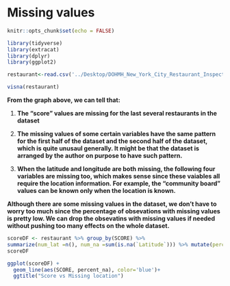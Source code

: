 # Missing values
```r
knitr::opts_chunk$set(echo = FALSE)
```

```r
library(tidyverse)
library(extracat)
library(dplyr)
library(ggplot2)
```

```r
restaurant<-read.csv('../Desktop/DOHMH_New_York_City_Restaurant_Inspection_Results.csv')
```

```r
visna(restaurant)
```

**From the graph above, we can tell that:**

1. **The "score" values are missing for the last several restaurants in the dataset**

2. **The missing values of some certain variables have the same pattern for the first half of the dataset and the second half of the dataset, which is quite unusaul generally. It might be that the dataset is arranged by the author on purpose to have such pattern.**

3. **When the latitude and longitude are both missing, the following four variables are missing too, which makes sense since these vaiables all require the location information. For example, the "community board" values can be known only when the location is known.**

**Although there are some missing values in the dataset, we don't have to worry too much since the percentage of obsevations with missing values is pretty low. We can drop the obsevatins with missing values if needed without pushing too many effects on the whole dataset.**

```r
scoreDF <- restaurant %>% group_by(SCORE) %>%
summarize(num_lat =n(), num_na =sum(is.na(`Latitude`))) %>% mutate(percent_na =round(num_na/num_lat, 2))
scoreDF                         
```

```r
ggplot(scoreDF) +
  geom_line(aes(SCORE, percent_na), color='blue')+
  ggtitle("Score vs Missing location")
```